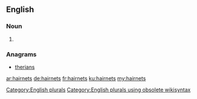 ==English==

===Noun===
{{head|en}}

# {{plural of|hairnet}}

===Anagrams===
* [[therians#English|therians]]

[[Category:English plurals]][[Category:English plurals using obsolete wikisyntax]]

[[ar:hairnets]]
[[de:hairnets]]
[[fr:hairnets]]
[[ku:hairnets]]
[[my:hairnets]]
